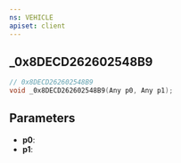 ```yaml
---
ns: VEHICLE
apiset: client
---
```

## _0x8DECD262602548B9

```c
// 0x8DECD262602548B9
void _0x8DECD262602548B9(Any p0, Any p1);
```


## Parameters
* **p0**:
* **p1**: